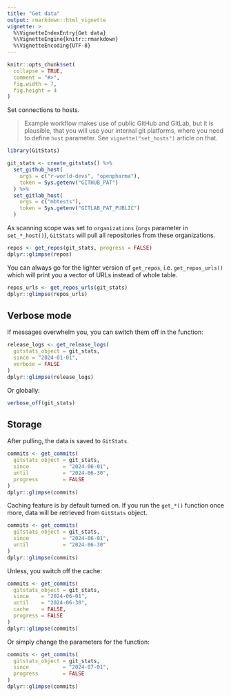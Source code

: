 ```yaml
---
title: "Get data"
output: rmarkdown::html_vignette
vignette: >
  %\VignetteIndexEntry{Get data}
  %\VignetteEngine{knitr::rmarkdown}
  %\VignetteEncoding{UTF-8}
---
```


```r
knitr::opts_chunk$set(
  collapse = TRUE,
  comment = "#>",
  fig.width = 7,
  fig.height = 4
)
```

Set connections to hosts.

> Example workflow makes use of public GitHub and GitLab, but it is plausible, that you will use your internal git platforms, where you need to define `host` parameter. See `vignette("set_hosts")` article on that.

```r
library(GitStats)

git_stats <- create_gitstats() %>%
  set_github_host(
    orgs = c("r-world-devs", "openpharma"),
    token = Sys.getenv("GITHUB_PAT")
  ) %>%
  set_gitlab_host(
    orgs = c("mbtests"),
    token = Sys.getenv("GITLAB_PAT_PUBLIC")
  )
```

As scanning scope was set to `organizations` (`orgs` parameter in `set_*_host()`), `GitStats` will pull all repositories from these organizations.

```r
repos <- get_repos(git_stats, progress = FALSE)
dplyr::glimpse(repos)
```

You can always go for the lighter version of `get_repos`, i.e. `get_repos_urls()` which will print you a vector of URLs instead of whole table.

```r
repos_urls <- get_repos_urls(git_stats)
dplyr::glimpse(repos_urls)
```

## Verbose mode

If messages overwhelm you, you can switch them off in the function:

```r
release_logs <- get_release_logs(
  gitstats_object = git_stats,
  since = "2024-01-01",
  verbose = FALSE
)
dplyr::glimpse(release_logs)
```

Or globally:

```r
verbose_off(git_stats)
```

## Storage

After pulling, the data is saved to `GitStats`.

```r
commits <- get_commits(
  gitstats_object = git_stats,
  since           = "2024-06-01",
  until           = "2024-06-30",
  progress        = FALSE
)
dplyr::glimpse(commits)
```

Caching feature is by default turned on. If you run the `get_*()` function once more, data will be retrieved from `GitStats` object.

```r
commits <- get_commits(
  gitstats_object = git_stats,
  since           = "2024-06-01",
  until           = "2024-06-30"
)
dplyr::glimpse(commits)
```

Unless, you switch off the cache:

```r
commits <- get_commits(
  gitstats_object = git_stats,
  since    = "2024-06-01",
  until    = "2024-06-30",
  cache    = FALSE,
  progress = FALSE
)
dplyr::glimpse(commits)
```

Or simply change the parameters for the function:

```r
commits <- get_commits(
  gitstats_object = git_stats,
  since           = "2024-07-01",
  progress        = FALSE
)
dplyr::glimpse(commits)
```
